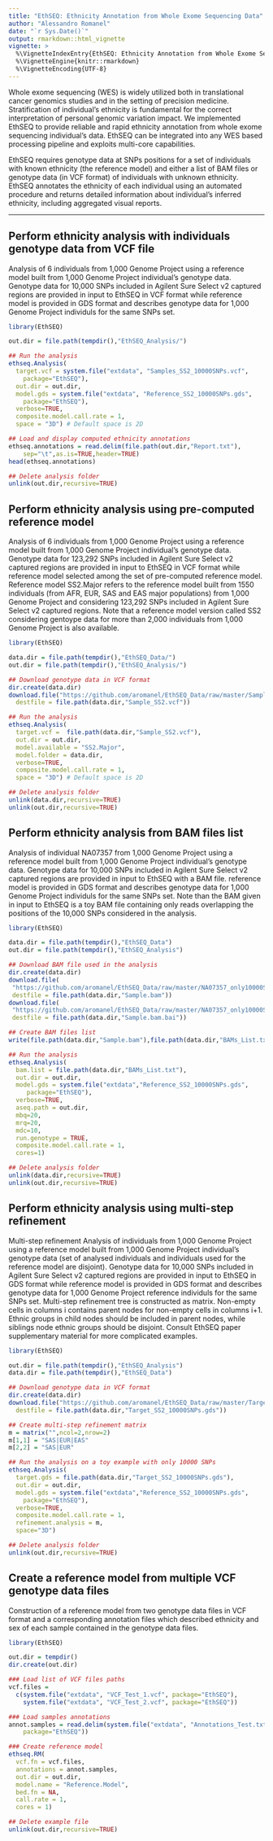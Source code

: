 ```yaml
---
title: "EthSEQ: Ethnicity Annotation from Whole Exome Sequencing Data"
author: "Alessandro Romanel"
date: "`r Sys.Date()`"
output: rmarkdown::html_vignette
vignette: >
  %\VignetteIndexEntry{EthSEQ: Ethnicity Annotation from Whole Exome Sequencing Data}
  %\VignetteEngine{knitr::rmarkdown}
  %\VignetteEncoding{UTF-8}
---
```


Whole exome sequencing (WES) is widely utilized both in translational cancer genomics studies and in the setting of precision medicine. Stratification of individual’s ethnicity is fundamental for the correct interpretation of personal genomic variation impact. We implemented EthSEQ to provide reliable and rapid ethnicity annotation from whole exome sequencing individual’s data. EthSEQ can be integrated into any WES based processing pipeline and exploits multi-core capabilities.

EthSEQ requires genotype data at SNPs positions for a set of individuals with known ethnicity (the reference model) and either a list of BAM files or genotype data (in VCF format) of individuals with unknown ethnicity. EthSEQ annotates the ethnicity of each individual using an automated procedure and returns detailed information
about individual’s inferred ethnicity, including aggregated visual reports. 

***

## Perform ethnicity analysis with individuals genotype data from VCF file

Analysis of 6 individuals from 1,000 Genome Project using a reference model built from 1,000 Genome Project individual's genotype data. Genotype data for 10,000 SNPs included in Agilent Sure Select v2 captured regions are provided in input to EthSEQ in VCF format while reference model is provided in GDS format and describes genotype data for 1,000 Genome Project individuls for the same SNPs set. 

```r
library(EthSEQ)

out.dir = file.path(tempdir(),"EthSEQ_Analysis/")

## Run the analysis
ethseq.Analysis(
  target.vcf = system.file("extdata", "Samples_SS2_10000SNPs.vcf",
	package="EthSEQ"),
  out.dir = out.dir,
  model.gds = system.file("extdata", "Reference_SS2_10000SNPs.gds",
	package="EthSEQ"),
  verbose=TRUE,
  composite.model.call.rate = 1,
  space = "3D") # Default space is 2D

## Load and display computed ethnicity annotations
ethseq.annotations = read.delim(file.path(out.dir,"Report.txt"),
	sep="\t",as.is=TRUE,header=TRUE)
head(ethseq.annotations)

## Delete analysis folder
unlink(out.dir,recursive=TRUE)
```

## Perform ethnicity analysis using pre-computed reference model

Analysis of 6 individuals from 1,000 Genome Project using a reference model built from 1,000 Genome Project individual's genotype data. Genotype data for 123,292 SNPs included in Agilent Sure Select v2 captured regions are provided in input to EthSEQ in VCF format while reference model selected among the set of pre-computed reference model. Reference model SS2.Major refers to the reference model built from 1550 individuals (from AFR, EUR, SAS and EAS major populations) from 1,000 Genome Project and considering 123,292 SNPs included in Agilent Sure Select v2 captured regions. Note that a reference model version called SS2 considering gentoype data for more than 2,000 individuals from 1,000 Genome Project is also available.

```r
library(EthSEQ)

data.dir = file.path(tempdir(),"EthSEQ_Data/")
out.dir = file.path(tempdir(),"EthSEQ_Analysis/")

## Download genotype data in VCF format
dir.create(data.dir)
download.file("https://github.com/aromanel/EthSEQ_Data/raw/master/Sample_SS2.vcf",
  destfile = file.path(data.dir,"Sample_SS2.vcf"))

## Run the analysis
ethseq.Analysis(
  target.vcf =  file.path(data.dir,"Sample_SS2.vcf"),
  out.dir = out.dir,
  model.available = "SS2.Major",
  model.folder = data.dir,
  verbose=TRUE,
  composite.model.call.rate = 1,
  space = "3D") # Default space is 2D

## Delete analysis folder
unlink(data.dir,recursive=TRUE)
unlink(out.dir,recursive=TRUE)
```

## Perform ethnicity analysis from BAM files list

Analysis of individual NA07357 from 1,000 Genome Project using a reference model built from 1,000 Genome Project individual's genotype data. Genotype data for 10,000 SNPs included in Agilent Sure Select v2 captured regions are provided in input to EthSEQ with a BAM file. reference model is provided in GDS format and describes genotype data for 1,000 Genome Project individuls for the same SNPs set. Note than the BAM given in input to EthSEQ is a toy BAM file containing only reads overlapping the positions of the 10,000 SNPs considered in the analysis.

```r
library(EthSEQ)

data.dir = file.path(tempdir(),"EthSEQ_Data")
out.dir = file.path(tempdir(),"EthSEQ_Analysis")

## Download BAM file used in the analysis
dir.create(data.dir)
download.file(
 "https://github.com/aromanel/EthSEQ_Data/raw/master/NA07357_only10000SNPs.bam",
 destfile = file.path(data.dir,"Sample.bam"))
download.file(
 "https://github.com/aromanel/EthSEQ_Data/raw/master/NA07357_only10000SNPs.bam.bai",
 destfile = file.path(data.dir,"Sample.bam.bai"))

## Create BAM files list 
write(file.path(data.dir,"Sample.bam"),file.path(data.dir,"BAMs_List.txt"))

## Run the analysis
ethseq.Analysis(
  bam.list = file.path(data.dir,"BAMs_List.txt"),
  out.dir = out.dir,
  model.gds = system.file("extdata","Reference_SS2_10000SNPs.gds",
     package="EthSEQ"),
  verbose=TRUE,
  aseq.path = out.dir,
  mbq=20,
  mrq=20,
  mdc=10,
  run.genotype = TRUE,
  composite.model.call.rate = 1,
  cores=1)

## Delete analysis folder
unlink(data.dir,recursive=TRUE)
unlink(out.dir,recursive=TRUE)
```

## Perform ethnicity analysis using multi-step refinement

Multi-step refinement Analysis of individuals from 1,000 Genome Project using a reference model built from 1,000 Genome Project individual's genotype data (set of analysed individuals and individuals used for the reference model are disjoint). Genotype data for 10,000 SNPs included in Agilent Sure Select v2 captured regions are provided in input to EthSEQ in GDS format while reference model is provided in GDS format and describes genotype data for 1,000 Genome Project reference individuls for the same SNPs set. Multi-step refinement tree is constructed as matrix. Non-empty cells in columns i contains parent nodes for non-empty cells in columns i+1. Ethnic groups in child nodes should be included in parent nodes, while siblings node ethnic groups should be disjoint. Consult EthSEQ paper supplementary material for more complicated examples.  

```r
library(EthSEQ)

out.dir = file.path(tempdir(),"EthSEQ_Analysis")
data.dir = file.path(tempdir(),"EthSEQ_Data")

## Download genotype data in VCF format
dir.create(data.dir)
download.file("https://github.com/aromanel/EthSEQ_Data/raw/master/Target_SS2_10000SNPs.gds",
  destfile = file.path(data.dir,"Target_SS2_10000SNPs.gds"))

## Create multi-step refinement matrix
m = matrix("",ncol=2,nrow=2)
m[1,1] = "SAS|EUR|EAS"
m[2,2] = "SAS|EUR"

## Run the analysis on a toy example with only 10000 SNPs
ethseq.Analysis(
  target.gds = file.path(data.dir,"Target_SS2_10000SNPs.gds"),
  out.dir = out.dir,
  model.gds = system.file("extdata","Reference_SS2_10000SNPs.gds",
	package="EthSEQ"),
  verbose=TRUE,
  composite.model.call.rate = 1,
  refinement.analysis = m,
  space="3D")

## Delete analysis folder
unlink(out.dir,recursive=TRUE)
```

## Create a reference model from multiple VCF genotype data files

Construction of a reference model from two genotype data files in VCF format and a corresponding annotation files which described ethnicity and sex of each sample contained in the genotype data files.

```r
library(EthSEQ)

out.dir = tempdir()
dir.create(out.dir)

### Load list of VCF files paths
vcf.files = 
  c(system.file("extdata", "VCF_Test_1.vcf", package="EthSEQ"),
    system.file("extdata", "VCF_Test_2.vcf", package="EthSEQ"))

### Load samples annotations
annot.samples = read.delim(system.file("extdata", "Annotations_Test.txt",
	package="EthSEQ"))

### Create reference model
ethseq.RM(
  vcf.fn = vcf.files,
  annotations = annot.samples,
  out.dir = out.dir,
  model.name = "Reference.Model",
  bed.fn = NA,
  call.rate = 1,
  cores = 1)

## Delete example file
unlink(out.dir,recursive=TRUE)
```

